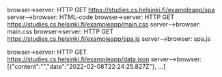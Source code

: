 browser->server: HTTP GET https://studies.cs.helsinki.fi/exampleapp/spa
server-->browser: HTML-code
browser->server: HTTP GET https://studies.cs.helsinki.fi/exampleapp/main.css
server-->browser: main.css
browser->server: HTTP GET https://studies.cs.helsinki.fi/exampleapp/spa.js
server-->browser: spa.js

browser->server: HTTP GET https://studies.cs.helsinki.fi/exampleapp/data.json
server-->browser: [{"content":"","date":"2022-02-08T22:24:25.827Z"}, ...]
